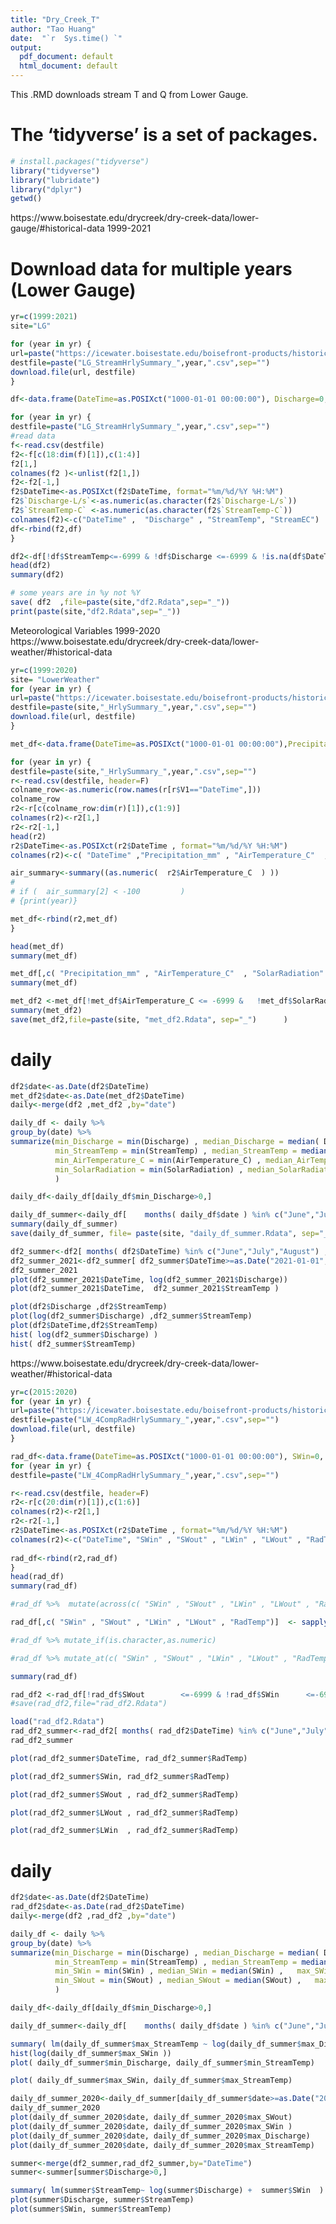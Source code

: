 ```yaml
---
title: "Dry_Creek_T"
author: "Tao Huang"
date:  "`r  Sys.time() `"
output:
  pdf_document: default
  html_document: default
---
```


This .RMD downloads stream T and Q from Lower Gauge.

# The 'tidyverse' is a set of packages.
```r
# install.packages("tidyverse")
library("tidyverse")
library("lubridate")
library("dplyr")
getwd()
```

https://www.boisestate.edu/drycreek/dry-creek-data/lower-gauge/#historical-data
1999-2021

# Download data for multiple years (Lower Gauge)
```r
yr=c(1999:2021)
site="LG"

for (year in yr) {
url=paste("https://icewater.boisestate.edu/boisefront-products/historical/dcew_lg/StreamHourlyData/",site,"_StreamHrlySummary_",year,".csv",sep="")
destfile=paste("LG_StreamHrlySummary_",year,".csv",sep="")
download.file(url, destfile)
}
```

```r
df<-data.frame(DateTime=as.POSIXct("1000-01-01 00:00:00"), Discharge=0, StreamTemp=0, StreamEC=as.factor(0))

for (year in yr) {
destfile=paste("LG_StreamHrlySummary_",year,".csv",sep="")
#read data
f<-read.csv(destfile)
f2<-f[c(18:dim(f)[1]),c(1:4)]
f2[1,]
colnames(f2 )<-unlist(f2[1,])
f2<-f2[-1,]
f2$DateTime<-as.POSIXct(f2$DateTime, format="%m/%d/%Y %H:%M")
f2$`Discharge-L/s`<-as.numeric(as.character(f2$`Discharge-L/s`))
f2$`StreamTemp-C` <-as.numeric(as.character(f2$`StreamTemp-C`))
colnames(f2)<-c("DateTime" ,  "Discharge" , "StreamTemp", "StreamEC")
df<-rbind(f2,df)
}

df2<-df[!df$StreamTemp<=-6999 & !df$Discharge <=-6999 & !is.na(df$DateTime) ,]
head(df2)
summary(df2)
```

```r
# some years are in %y not %Y
save( df2  ,file=paste(site,"df2.Rdata",sep="_"))
print(paste(site,"df2.Rdata",sep="_"))
```

Meteorological Variables
1999-2020
https://www.boisestate.edu/drycreek/dry-creek-data/lower-weather/#historical-data
```r
yr=c(1999:2020)
site= "LowerWeather"
for (year in yr) {
url=paste("https://icewater.boisestate.edu/boisefront-products/historical/dcew_lw/Weather/Hourly%20Summary%20Data/",site,"_HrlySummary_",year,".csv",sep="")
destfile=paste(site,"_HrlySummary_",year,".csv",sep="")
download.file(url, destfile)
}
```

```r
met_df<-data.frame(DateTime=as.POSIXct("1000-01-01 00:00:00"),Precipitation_mm=0,         AirTemperature_C =0, SolarRadiation =0,NetRadiation =0,RelativeHumidity_percent=0,WindDirection_degree=0,WindSpeed =0, SnowDepth_cm    =0 )

for (year in yr) {
destfile=paste(site,"_HrlySummary_",year,".csv",sep="")
r<-read.csv(destfile, header=F)
colname_row<-as.numeric(row.names(r[r$V1=="DateTime",]))
colname_row
r2<-r[c(colname_row:dim(r)[1]),c(1:9)]
colnames(r2)<-r2[1,]
r2<-r2[-1,]
head(r2)
r2$DateTime<-as.POSIXct(r2$DateTime , format="%m/%d/%Y %H:%M")
colnames(r2)<-c( "DateTime" ,"Precipitation_mm" , "AirTemperature_C"  , "SolarRadiation" ,"NetRadiation" ,"RelativeHumidity_percent" ,"WindDirection_degree" ,"WindSpeed" , "SnowDepth_cm" )

air_summary<-summary((as.numeric(  r2$AirTemperature_C  ) ))
# 
# if (  air_summary[2] < -100         )
# {print(year)}

met_df<-rbind(r2,met_df)
}

head(met_df)
summary(met_df)
```

```r
met_df[,c( "Precipitation_mm" , "AirTemperature_C"  , "SolarRadiation" ,"NetRadiation" ,"RelativeHumidity_percent" ,"WindDirection_degree" ,"WindSpeed" , "SnowDepth_cm")]  <- sapply( met_df[,c( "Precipitation_mm" , "AirTemperature_C"  , "SolarRadiation" ,"NetRadiation" ,"RelativeHumidity_percent" ,"WindDirection_degree" ,"WindSpeed" , "SnowDepth_cm")] ,as.numeric)
summary(met_df)
```

```r
met_df2 <-met_df[!met_df$AirTemperature_C <= -6999 &   !met_df$SolarRadiation       <=-6999 & !is.na(met_df$DateTime) ,]
summary(met_df2)
save(met_df2,file=paste(site, "met_df2.Rdata", sep="_")      )
```

# daily
```r


df2$date<-as.Date(df2$DateTime)
met_df2$date<-as.Date(met_df2$DateTime)
daily<-merge(df2 ,met_df2 ,by="date")

daily_df <- daily %>%                            
group_by(date) %>%
summarize(min_Discharge = min(Discharge) , median_Discharge = median( Discharge) ,   max_Discharge = max( Discharge),
          min_StreamTemp = min(StreamTemp) , median_StreamTemp = median(StreamTemp) ,   max_StreamTemp = max(StreamTemp),
          min_AirTemperature_C = min(AirTemperature_C) , median_AirTemperature_C = median(AirTemperature_C) ,   max_AirTemperature_C = max(AirTemperature_C),
          min_SolarRadiation = min(SolarRadiation) , median_SolarRadiation = median(SolarRadiation) ,   max_SolarRadiation = max(SolarRadiation)
          )

daily_df<-daily_df[daily_df$min_Discharge>0,]

daily_df_summer<-daily_df[    months( daily_df$date ) %in% c("June","July","August")   ,]
summary(daily_df_summer)
save(daily_df_summer, file= paste(site, "daily_df_summer.Rdata", sep="_")          )
```




















```r
df2_summer<-df2[ months( df2$DateTime) %in% c("June","July","August") ,]
df2_summer_2021<-df2_summer[ df2_summer$DateTime>=as.Date("2021-01-01",format="%Y-%m-%d") ,]
df2_summer_2021
plot(df2_summer_2021$DateTime, log(df2_summer_2021$Discharge))
plot(df2_summer_2021$DateTime,  df2_summer_2021$StreamTemp )
```

```r
plot(df2$Discharge ,df2$StreamTemp)
plot(log(df2_summer$Discharge) ,df2_summer$StreamTemp)
plot(df2$DateTime,df2$StreamTemp)
hist( log(df2_summer$Discharge) )
hist( df2_summer$StreamTemp)
```

https://www.boisestate.edu/drycreek/dry-creek-data/lower-weather/#historical-data
```r
yr=c(2015:2020)
for (year in yr) {
url=paste("https://icewater.boisestate.edu/boisefront-products/historical/dcew_lw/Weather/4CompRadiation/LW_4CompRadHrlySummary_",year,".csv",sep="")
destfile=paste("LW_4CompRadHrlySummary_",year,".csv",sep="")
download.file(url, destfile)
}
```

<!-- ```{r} -->
<!-- getwd() -->
<!-- list.files() -->
<!-- destfile -->
<!-- r<-read.csv(destfile, header=F) -->
<!-- r2<-r[c(20:dim(r)[1]),c(1:6)] -->
<!-- colnames(r2)<-r2[1,] -->
<!-- r2<-r2[-1,] -->
<!-- ``` -->

```r
rad_df<-data.frame(DateTime=as.POSIXct("1000-01-01 00:00:00"), SWin=0, SWout=0, LWin=0, LWout=0, RadTemp=0)
for (year in yr) {
destfile=paste("LW_4CompRadHrlySummary_",year,".csv",sep="")

r<-read.csv(destfile, header=F)
r2<-r[c(20:dim(r)[1]),c(1:6)]
colnames(r2)<-r2[1,]
r2<-r2[-1,]
r2$DateTime<-as.POSIXct(r2$DateTime , format="%m/%d/%Y %H:%M")
colnames(r2)<-c("DateTime", "SWin" , "SWout" , "LWin" , "LWout" , "RadTemp")
  
rad_df<-rbind(r2,rad_df)
}
head(rad_df)
summary(rad_df)
```

```r
#rad_df %>%  mutate(across(c( "SWin" , "SWout" , "LWin" , "LWout" , "RadTemp"),  function(x) as.numeric(x)))

rad_df[,c( "SWin" , "SWout" , "LWin" , "LWout" , "RadTemp")]  <- sapply( rad_df[,c( "SWin" , "SWout" , "LWin" , "LWout" , "RadTemp")] ,as.numeric)

#rad_df %>% mutate_if(is.character,as.numeric)

#rad_df %>% mutate_at(c( "SWin" , "SWout" , "LWin" , "LWout" , "RadTemp"), as.numeric)

summary(rad_df)
```

```r
rad_df2 <-rad_df[!rad_df$SWout        <=-6999 & !rad_df$SWin      <=-6999 & !is.na(rad_df$DateTime) ,]
#save(rad_df2,file="rad_df2.Rdata")

```

```r
load("rad_df2.Rdata")
rad_df2_summer<-rad_df2[ months( rad_df2$DateTime) %in% c("June","July","August") ,]
rad_df2_summer
```

```r
plot(rad_df2_summer$DateTime, rad_df2_summer$RadTemp)

plot(rad_df2_summer$SWin, rad_df2_summer$RadTemp)

plot(rad_df2_summer$SWout , rad_df2_summer$RadTemp)

plot(rad_df2_summer$LWout , rad_df2_summer$RadTemp)

plot(rad_df2_summer$LWin  , rad_df2_summer$RadTemp)

```

# daily
```r
df2$date<-as.Date(df2$DateTime)
rad_df2$date<-as.Date(rad_df2$DateTime)
daily<-merge(df2 ,rad_df2 ,by="date")

daily_df <- daily %>%                            
group_by(date) %>%
summarize(min_Discharge = min(Discharge) , median_Discharge = median( Discharge) ,   max_Discharge = max( Discharge),
          min_StreamTemp = min(StreamTemp) , median_StreamTemp = median(StreamTemp) ,   max_StreamTemp = max(StreamTemp),
          min_SWin = min(SWin) , median_SWin = median(SWin) ,   max_SWin = max(SWin),
          min_SWout = min(SWout) , median_SWout = median(SWout) ,   max_SWout = max(SWout)
          )

daily_df<-daily_df[daily_df$min_Discharge>0,]

daily_df_summer<-daily_df[    months( daily_df$date ) %in% c("June","July","August")   ,]


```

```r
summary( lm(daily_df_summer$max_StreamTemp ~ log(daily_df_summer$max_Discharge ) +    (daily_df_summer$max_SWin ) ) )
hist(log(daily_df_summer$max_SWin ))
plot( daily_df_summer$min_Discharge, daily_df_summer$min_StreamTemp)

plot( daily_df_summer$max_SWin, daily_df_summer$max_StreamTemp)
```

```r
daily_df_summer_2020<-daily_df_summer[daily_df_summer$date>=as.Date("2020-01-01",format="%Y-%m-%d"),]
daily_df_summer_2020
plot(daily_df_summer_2020$date, daily_df_summer_2020$max_SWout)
plot(daily_df_summer_2020$date, daily_df_summer_2020$max_SWin )
plot(daily_df_summer_2020$date, daily_df_summer_2020$max_Discharge)
plot(daily_df_summer_2020$date, daily_df_summer_2020$max_StreamTemp)


```














```r
summer<-merge(df2_summer,rad_df2_summer,by="DateTime")
summer<-summer[summer$Discharge>0,]
```

```r
summary( lm(summer$StreamTemp~ log(summer$Discharge) +  summer$SWin  ) )
plot(summer$Discharge, summer$StreamTemp)
plot(summer$SWin, summer$StreamTemp)
```
